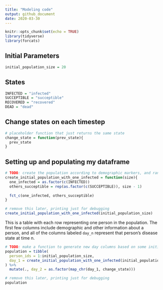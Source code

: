 ```yaml
---
title: "Modeling code"
output: github_document
date: 2020-03-30
---
```


```r
knitr::opts_chunk$set(echo = TRUE)
library(tidyverse)
library(forcats)
```

## Initial Parameters

```r
initial_population_size = 20

```

## States

```r
INFECTED = "infected"
SUCCEPTIBLE = "succeptible"
RECOVERED = "recovered"
DEAD = "dead"
```

## Change states on each timestep

```r
# placeholder function that just returns the same state
change_state = function(prev_state){
  prev_state
}
```

## Setting up and populating my dataframe

```r
# TODO: create the population according to demographic markers, and randomly assign the infected person.
create_initial_population_with_one_infected = function(size){
  one_infected = as.factor(c(INFECTED))
  others_succeptible = rep(as.factor(c(SUCCEPTIBLE)), size - 1)
  
  fct_c(one_infected, others_succeptible)
}

# remove this later, printing just for debugging
create_initial_population_with_one_infected(initial_population_size)
```

This is a table with each row representing one person in the population. The first few columns include demographic and other information about a person, and all of the columns labeled `day_n` represent that person's disease state at time n.
```r
# TODO: make a function to generate new day columns based on some initial parameter.
population = tibble(
  person_ids = 1:initial_population_size,
  day_1 = create_initial_population_with_one_infected(initial_population_size)
) %>% 
  mutate(., day_2 = as.factor(map_chr(day_1, change_state)))

# remove this later, printing just for debugging
population
```



